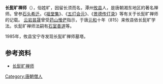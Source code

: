 {{blpsource|time=2010-08-24T23:35:51+00:00}}
'''长髭旷禅师'''（{{bd|740年||830年}}），俗姓旷，因留长须而名，潭州[[攸县|攸县]]人，是唐朝湘东地区的著名禅师。曾参[[石头希迁|石头希迁]]。《[[祖堂集|祖堂集]]》、《[[五灯会元|五灯会元]]》、《[[景德传灯录|景德传灯录]]》等有关于长髭旷禅师的记载。 [[云岩昙晟|云岩昙晟]]曾受[[药山惟俨|药山惟俨]]指示，于唐[[元和_(唐朝)|元和]]十年（815）来攸县依长髭旷学法。长髭旷禅师法嗣有[[石室善道|石室善道]]等。

1985年，攸县宝宁寺发现长髭旷禅师墓塔。



==参考资料 ==
 
*[https://web.archive.org/web/20110316085440/http://fodian.goodweb.cn/dict_read14.asp?ID=276  长髭旷禅师]


[[Category:唐朝僧人|Category:唐朝僧人]]